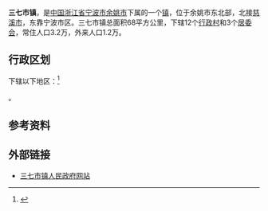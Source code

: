 {{中国乡级行政区|33/02/81/110/000
| 总面积 = 68平方公里
| 常住人口 = 3.2万
| 电话区号 = 574
}}

'''三七市镇'''，是[[中国|中国]][[浙江省|浙江省]][[宁波市|宁波市]][[余姚市|余姚市]]下属的一个[[镇|镇]]，位于余姚市东北部，北接[[慈溪市|慈溪市]]，东靠宁波市区。三七市镇总面积68平方公里，下辖12个[[行政村|行政村]]和3个[[居委会|居委会]]，常住人口3.2万，外来人口1.2万。

== 行政区划 ==

下辖以下地区：<ref>{{PRC admin/ref sgc|33/02/81/110/000}}</ref>

{{PRC admin/children|33/02/81/110/000}}。

== 参考资料 ==

{{reflist}}

== 外部链接 ==
*[https://archive.is/20121203082138/http://www.sqs.yy.gov.cn/ 三七市镇人民政府网站]
{{PRC admin/navcat|33/02/81/110/000}}
